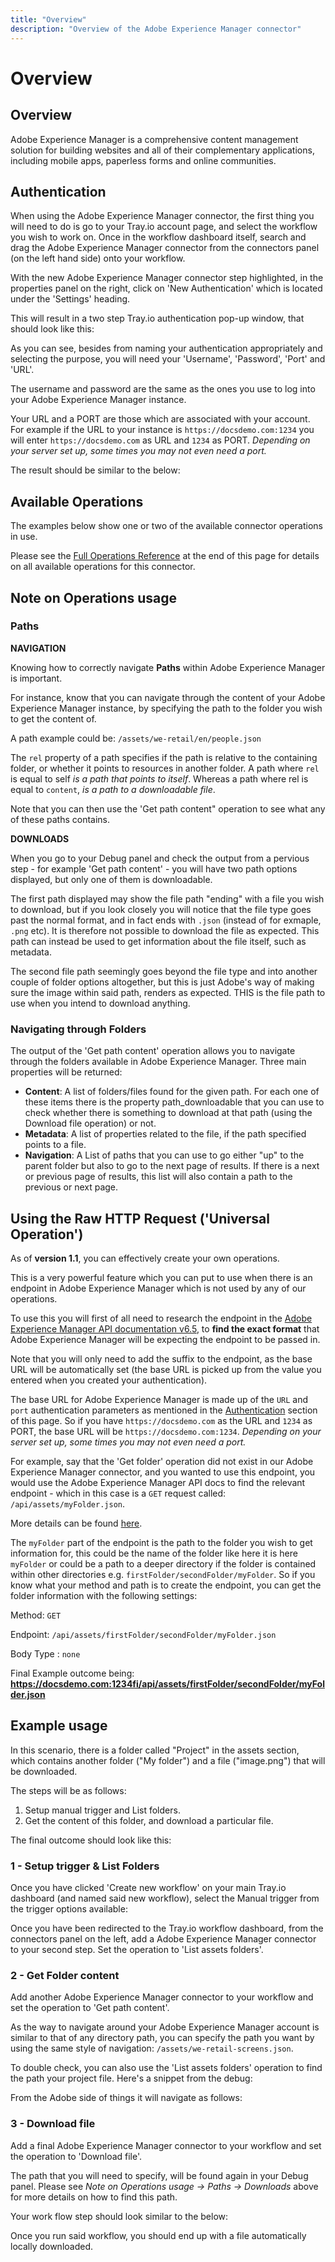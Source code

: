 ```yaml
---
title: "Overview"
description: "Overview of the Adobe Experience Manager connector"
---
```


# Overview

## Overview

Adobe Experience Manager is a comprehensive content management solution for building websites and all of their complementary applications, including mobile apps, paperless forms and online communities.

## Authentication

When using the Adobe Experience Manager connector, the first thing you will need to do is go to your Tray.io account page, and select the workflow you wish to work on. Once in the workflow dashboard itself, search and drag the Adobe Experience Manager connector from the connectors panel (on the left hand side) onto your workflow.

With the new Adobe Experience Manager connector step highlighted, in the properties panel on the right, click on 'New Authentication' which is located under the 'Settings' heading.

This will result in a two step Tray.io authentication pop-up window, that should look like this:

As you can see, besides from naming your authentication appropriately and selecting the purpose, you will need your 'Username', 'Password', 'Port' and 'URL'.

The username and password are the same as the ones you use to log into your Adobe Experience Manager instance.

Your URL and a PORT are those which are associated with your account. For example if the URL to your instance is `https://docsdemo.com:1234` you will enter `https://docsdemo.com` as URL and `1234` as PORT. *Depending on your server set up, some times you may not even need a port.*

The result should be similar to the below:

## Available Operations

The examples below show one or two of the available connector operations in use.

Please see the [Full Operations Reference](#operationsFull) at the end of this page for details on all available operations for this connector.

## Note on Operations usage

### Paths

**NAVIGATION**

Knowing how to correctly navigate **Paths** within Adobe Experience Manager is important.

For instance, know that you can navigate through the content of your Adobe Experience Manager instance, by specifying the path to the folder you wish to get the content of.

A path example could be: `/assets/we-retail/en/people.json`

The `rel` property of a path specifies if the path is relative to the containing folder, or whether it points to resources in another folder. A path where `rel` is equal to self *is a path that points to itself*. Whereas a path where rel is equal to `content`, *is a path to a downloadable file*.

Note that you can then use the 'Get path content" operation to see what any of these paths contains.

**DOWNLOADS**

When you go to your Debug panel and check the output from a pervious step - for example 'Get path content' - you will have two path options displayed, but only one of them is downloadable.

The first path displayed may show the file path "ending" with a file you wish to download, but if you look closely you will notice that the file type goes past the normal format, and in fact ends with `.json` (instead of for exmaple, `.png` etc). It is therefore not possible to download the file as expected. This path can instead be used to get information about the file itself, such as metadata.

The second file path seemingly goes beyond the file type and into another couple of folder options altogether, but this is just Adobe's way of making sure the image within said path, renders as expected. THIS is the file path to use when you intend to download anything.

### Navigating through Folders

The output of the 'Get path content' operation allows you to navigate through the folders available in Adobe Experience Manager. Three main properties will be returned:

- **Content**: A list of folders/files found for the given path. For each one of these items there is the property path_downloadable that you can use to check whether there is something to download at that path (using the Download file operation) or not.
- **Metadata**: A list of properties related to the file, if the path specified points to a file.
- **Navigation**: A List of paths that you can use to go either "up" to the parent folder but also to go to the next page of results. If there is a next or previous page of results, this list will also contain a path to the previous or next page.

## Using the Raw HTTP Request ('Universal Operation')

As of **version 1.1**, you can effectively create your own operations.

This is a very powerful feature which you can put to use when there is an endpoint in Adobe Experience Manager which is not used by any of our operations.

To use this you will first of all need to research the endpoint in the [Adobe Experience Manager API documentation v6.5](https://experienceleague.adobe.com/docs/experience-manager-65/assets/extending/mac-api-assets.html?lang=en#overview), to **find the exact format** that Adobe Experience Manager will be expecting the endpoint to be passed in.

Note that you will only need to add the suffix to the endpoint, as the base URL will be automatically set (the base URL is picked up from the value you entered when you created your authentication).

The base URL for Adobe Experience Manager is made up of the `URL` and `port` authentication parameters as mentioned in the [Authentication](##Authentication) section of this page. So if you have `https://docsdemo.com` as the URL and `1234` as PORT, the base URL will be `https://docsdemo.com:1234`. *Depending on your server set up, some times you may not even need a port.*

For example, say that the 'Get folder' operation did not exist in our Adobe Experience Manager connector, and you wanted to use this endpoint, you would use the Adobe Experience Manager API docs to find the relevant endpoint - which in this case is a `GET` request called: `/api/assets/myFolder.json`.

More details can be found [here](https://experienceleague.adobe.com/docs/experience-manager-65/assets/extending/mac-api-assets.html?lang=en#retrieve-a-folder-listing).

The `myFolder` part of the endpoint is the path to the folder you wish to get information for, this could be the name of the folder like here it is here `myFolder` or could be a path to a deeper directory if the folder is contained within other directories e.g. `firstFolder/secondFolder/myFolder`. So if you know what your method and path is to create the endpoint, you can get the folder information with the following settings:

Method: `GET`

Endpoint: `/api/assets/firstFolder/secondFolder/myFolder.json`

Body Type : `none`

Final Example outcome being: **https://docsdemo.com:1234fi/api/assets/firstFolder/secondFolder/myFolder.json**

## Example usage

In this scenario, there is a folder called "Project" in the assets section, which contains another folder ("My folder") and a file ("image.png") that will be downloaded.

The steps will be as follows:

1. Setup manual trigger and List folders.
2. Get the content of this folder, and download a particular file.

The final outcome should look like this:

### 1 - Setup trigger & List Folders

Once you have clicked 'Create new workflow' on your main Tray.io dashboard (and named said new workflow), select the Manual trigger from the trigger options available:

Once you have been redirected to the Tray.io workflow dashboard, from the connectors panel on the left, add a Adobe Experience Manager connector to your second step. Set the operation to 'List assets folders'.

### 2 - Get Folder content

Add another Adobe Experience Manager connector to your workflow and set the operation to 'Get path content'.

As the way to navigate around your Adobe Experience Manager account is similar to that of any directory path, you can specify the path you want by using the same style of navigation: `/assets/we-retail-screens.json`.

To double check, you can also use the 'List assets folders' operation to find the path your project file. Here's a snippet from the debug:

From the Adobe side of things it will navigate as follows:

### 3 - Download file

Add a final Adobe Experience Manager connector to your workflow and set the operation to 'Download file'.

The path that you will need to specify, will be found again in your Debug panel. Please see *Note on Operations usage -> Paths -> Downloads* above for more details on how to find this path.

Your work flow step should look similar to the below:

Once you run said workflow, you should end up with a file automatically locally downloaded.
